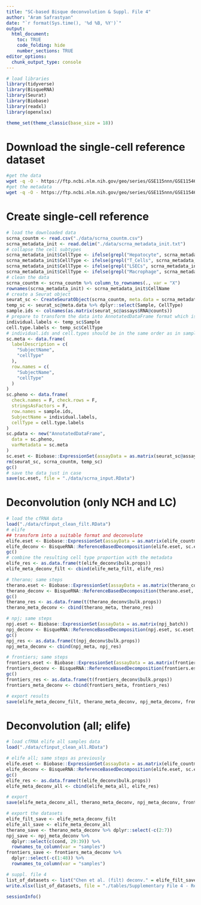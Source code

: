```yaml
---
title: "SC-based Bisque deconvolution & Suppl. File 4"
author: "Aram Safrastyan"
date: "`r format(Sys.time(), '%d %B, %Y')`"
output:
  html_document: 
    toc: TRUE
    code_folding: hide
    number_sections: TRUE
editor_options: 
  chunk_output_type: console
---
```


<style type="text/css">
.main-container {
  max-width: 1500px;
  margin-left: auto;
  margin-right: auto;
}
</style>

```r
# load libraries
library(tidyverse)
library(BisqueRNA)
library(Seurat)
library(Biobase)
library(readxl)
library(openxlsx)
```

```r
theme_set(theme_classic(base_size = 18))
```


# Download the single-cell reference dataset

```bash
#get the data
wget -q -O - https://ftp.ncbi.nlm.nih.gov/geo/series/GSE115nnn/GSE115469/suppl/GSE115469%5FData.csv.gz | gunzip -c > ./data/scrna_countm.csv
#get the metadata
wget -q -O - https://ftp.ncbi.nlm.nih.gov/geo/series/GSE115nnn/GSE115469/suppl/GSE115469%5FCellClusterType.txt.gz | gunzip -c > ./data/scrna_metadata_init.txt
```

# Create single-cell reference

```r
# load the downloaded data
scrna_countm <- read.csv("./data/scrna_countm.csv")
scrna_metadata_init <- read.delim("./data/scrna_metadata_init.txt")
# collapse the cell subtypes
scrna_metadata_init$CellType <- ifelse(grepl("Hepatocyte", scrna_metadata_init$CellType), "Hepatocyte", scrna_metadata_init$CellType)
scrna_metadata_init$CellType <- ifelse(grepl("T_Cells", scrna_metadata_init$CellType), "T_Cells", scrna_metadata_init$CellType)
scrna_metadata_init$CellType <- ifelse(grepl("LSECs", scrna_metadata_init$CellType), "LSECs", scrna_metadata_init$CellType)
scrna_metadata_init$CellType <- ifelse(grepl("Macrophage", scrna_metadata_init$CellType), "Macrophage", scrna_metadata_init$CellType)
# clean the data
scrna_countm <- scrna_countm %>% column_to_rownames(., var = "X")
rownames(scrna_metadata_init) <- scrna_metadata_init$CellName
# create a Seurat object
seurat_sc <- CreateSeuratObject(scrna_countm, meta.data = scrna_metadata_init)
temp_sc <- seurat_sc@meta.data %>% dplyr::select(Sample, CellType)
sample.ids <- colnames(as.matrix(seurat_sc@assays$RNA@counts))
# prepare to transform the data into AnnotatedDataFrame format which is required by Bisque
individual.labels <- temp_sc$Sample
cell.type.labels <- temp_sc$CellType
# individual.ids and cell.types should be in the same order as in sample.ids
sc.meta <- data.frame(
  labelDescription = c(
    "SubjectName",
    "cellType"
  ),
  row.names = c(
    "SubjectName",
    "cellType"
  )
)
sc.pheno <- data.frame(
  check.names = F, check.rows = F,
  stringsAsFactors = F,
  row.names = sample.ids,
  SubjectName = individual.labels,
  cellType = cell.type.labels
)
sc.pdata <- new("AnnotatedDataFrame",
  data = sc.pheno,
  varMetadata = sc.meta
)
sc.eset <- Biobase::ExpressionSet(assayData = as.matrix(seurat_sc@assays$RNA@counts), phenoData = sc.pdata)
rm(seurat_sc, scrna_countm, temp_sc)
gc()
# save the data just in case
save(sc.eset, file = "./data/scrna_input.RData")
```

# Deconvolution (only NCH and LC)

```r
# load the cfRNA data
load("./data/cfinput_clean_filt.RData")
# elife
## transform into a suitable format and deconvolute
elife.eset <- Biobase::ExpressionSet(assayData = as.matrix(elife_countm_filt))
elife_deconv <- BisqueRNA::ReferenceBasedDecomposition(elife.eset, sc.eset, markers = NULL, use.overlap = FALSE)
gc()
# combine the resulting cell type proportion with the metadata
elife_res <- as.data.frame(t(elife_deconv$bulk.props))
elife_meta_deconv_filt <- cbind(elife_meta_filt, elife_res)

# therano; same steps
therano.eset <- Biobase::ExpressionSet(assayData = as.matrix(therano_countm))
therano_deconv <- BisqueRNA::ReferenceBasedDecomposition(therano.eset, sc.eset, markers = NULL, use.overlap = FALSE)
gc()
therano_res <- as.data.frame(t(therano_deconv$bulk.props))
therano_meta_deconv <- cbind(therano_meta, therano_res)

# npj; same steps
npj.eset <- Biobase::ExpressionSet(assayData = as.matrix(npj_batch))
npj_deconv <- BisqueRNA::ReferenceBasedDecomposition(npj.eset, sc.eset, markers = NULL, use.overlap = FALSE)
gc()
npj_res <- as.data.frame(t(npj_deconv$bulk.props))
npj_meta_deconv <- cbind(npj_meta, npj_res)

# frontiers; same steps
frontiers.eset <- Biobase::ExpressionSet(assayData = as.matrix(frontiers_countm))
frontiers_deconv <- BisqueRNA::ReferenceBasedDecomposition(frontiers.eset, sc.eset, markers = NULL, use.overlap = FALSE)
gc()
frontiers_res <- as.data.frame(t(frontiers_deconv$bulk.props))
frontiers_meta_deconv <- cbind(frontiers_meta, frontiers_res)

# export results
save(elife_meta_deconv_filt, therano_meta_deconv, npj_meta_deconv, frontiers_meta_deconv, file = "./data/deconv_res_filt.RData")
```

# Deconvolution (all; elife)

```r
# load cfRNA elife all samples data
load("./data/cfinput_clean_all.RData")

# elife all; same steps as previously
elife.eset <- Biobase::ExpressionSet(assayData = as.matrix(elife_countm_all))
elife_deconv <- BisqueRNA::ReferenceBasedDecomposition(elife.eset, sc.eset, markers = NULL, use.overlap = FALSE)
gc()
elife_res <- as.data.frame(t(elife_deconv$bulk.props))
elife_meta_deconv_all <- cbind(elife_meta_all, elife_res)

# export
save(elife_meta_deconv_all, therano_meta_deconv, npj_meta_deconv, frontiers_meta_deconv, file = "./data/deconv_res_all.RData")

# export the datasets
elife_filt_save <- elife_meta_deconv_filt
elife_all_save <- elife_meta_deconv_all
therano_save <- therano_meta_deconv %>% dplyr::select(-c(2:7))
npj_save <- npj_meta_deconv %>%
  dplyr::select(c(cond, 29:39)) %>%
  rownames_to_column(var = "samples")
frontiers_save <- frontiers_meta_deconv %>%
  dplyr::select(-c(1:48)) %>%
  rownames_to_column(var = "samples")

# suppl. file 4
list_of_datasets <- list("Chen et al. (filt) deconv." = elife_filt_save, "Chen et al. (all) deconv." = elife_all_save, "Zhu et al. deconv." = therano_save, "Roskams-Hieter et al. deconv." = npj_save, "Block et al. deconv." = frontiers_save)
write.xlsx(list_of_datasets, file = "./tables/Supplementary File 4 - Results of cell deconvolution.xlsx")
```

```r
sessionInfo()
```
